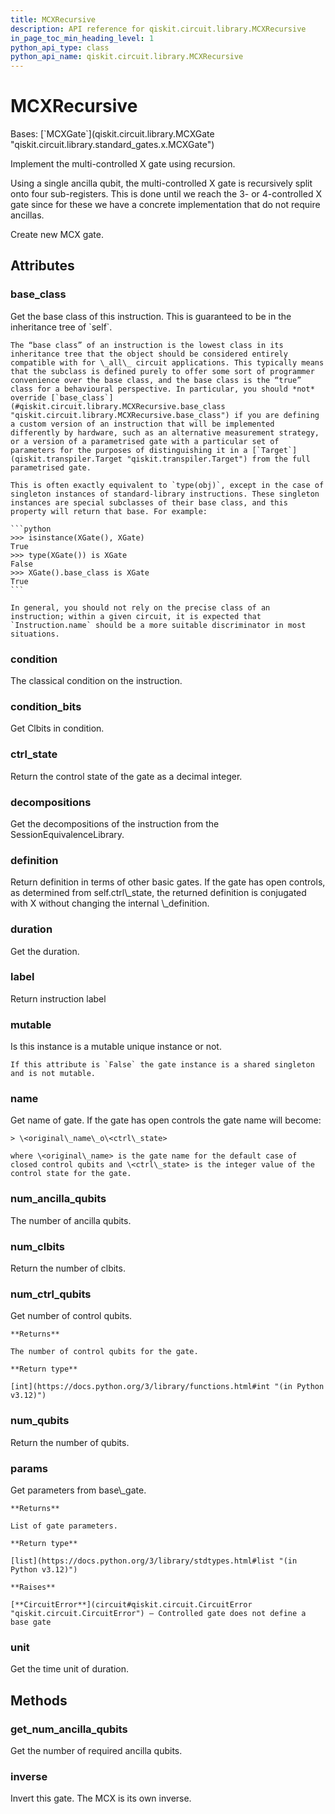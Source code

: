 ```yaml
---
title: MCXRecursive
description: API reference for qiskit.circuit.library.MCXRecursive
in_page_toc_min_heading_level: 1
python_api_type: class
python_api_name: qiskit.circuit.library.MCXRecursive
---
```


# MCXRecursive

<Class id="qiskit.circuit.library.MCXRecursive" isDedicatedPage={true} github="https://github.com/qiskit/qiskit/tree/stable/0.45/qiskit/circuit/library/standard_gates/x.py" signature="qiskit.circuit.library.MCXRecursive(num_ctrl_qubits=None, label=None, ctrl_state=None, *, duration=None, unit='dt', _base_label=None)" modifiers="class">
  Bases: [`MCXGate`](qiskit.circuit.library.MCXGate "qiskit.circuit.library.standard_gates.x.MCXGate")

  Implement the multi-controlled X gate using recursion.

  Using a single ancilla qubit, the multi-controlled X gate is recursively split onto four sub-registers. This is done until we reach the 3- or 4-controlled X gate since for these we have a concrete implementation that do not require ancillas.

  Create new MCX gate.

  ## Attributes

  ### base\_class

  <Attribute id="qiskit.circuit.library.MCXRecursive.base_class">
    Get the base class of this instruction. This is guaranteed to be in the inheritance tree of `self`.

    The “base class” of an instruction is the lowest class in its inheritance tree that the object should be considered entirely compatible with for \_all\_ circuit applications. This typically means that the subclass is defined purely to offer some sort of programmer convenience over the base class, and the base class is the “true” class for a behavioural perspective. In particular, you should *not* override [`base_class`](#qiskit.circuit.library.MCXRecursive.base_class "qiskit.circuit.library.MCXRecursive.base_class") if you are defining a custom version of an instruction that will be implemented differently by hardware, such as an alternative measurement strategy, or a version of a parametrised gate with a particular set of parameters for the purposes of distinguishing it in a [`Target`](qiskit.transpiler.Target "qiskit.transpiler.Target") from the full parametrised gate.

    This is often exactly equivalent to `type(obj)`, except in the case of singleton instances of standard-library instructions. These singleton instances are special subclasses of their base class, and this property will return that base. For example:

    ```python
    >>> isinstance(XGate(), XGate)
    True
    >>> type(XGate()) is XGate
    False
    >>> XGate().base_class is XGate
    True
    ```

    In general, you should not rely on the precise class of an instruction; within a given circuit, it is expected that `Instruction.name` should be a more suitable discriminator in most situations.
  </Attribute>

  ### condition

  <Attribute id="qiskit.circuit.library.MCXRecursive.condition">
    The classical condition on the instruction.
  </Attribute>

  ### condition\_bits

  <Attribute id="qiskit.circuit.library.MCXRecursive.condition_bits">
    Get Clbits in condition.
  </Attribute>

  ### ctrl\_state

  <Attribute id="qiskit.circuit.library.MCXRecursive.ctrl_state">
    Return the control state of the gate as a decimal integer.
  </Attribute>

  ### decompositions

  <Attribute id="qiskit.circuit.library.MCXRecursive.decompositions">
    Get the decompositions of the instruction from the SessionEquivalenceLibrary.
  </Attribute>

  ### definition

  <Attribute id="qiskit.circuit.library.MCXRecursive.definition">
    Return definition in terms of other basic gates. If the gate has open controls, as determined from self.ctrl\_state, the returned definition is conjugated with X without changing the internal \_definition.
  </Attribute>

  ### duration

  <Attribute id="qiskit.circuit.library.MCXRecursive.duration">
    Get the duration.
  </Attribute>

  ### label

  <Attribute id="qiskit.circuit.library.MCXRecursive.label">
    Return instruction label
  </Attribute>

  ### mutable

  <Attribute id="qiskit.circuit.library.MCXRecursive.mutable">
    Is this instance is a mutable unique instance or not.

    If this attribute is `False` the gate instance is a shared singleton and is not mutable.
  </Attribute>

  ### name

  <Attribute id="qiskit.circuit.library.MCXRecursive.name">
    Get name of gate. If the gate has open controls the gate name will become:

    > \<original\_name\_o\<ctrl\_state>

    where \<original\_name> is the gate name for the default case of closed control qubits and \<ctrl\_state> is the integer value of the control state for the gate.
  </Attribute>

  ### num\_ancilla\_qubits

  <Attribute id="qiskit.circuit.library.MCXRecursive.num_ancilla_qubits">
    The number of ancilla qubits.
  </Attribute>

  ### num\_clbits

  <Attribute id="qiskit.circuit.library.MCXRecursive.num_clbits">
    Return the number of clbits.
  </Attribute>

  ### num\_ctrl\_qubits

  <Attribute id="qiskit.circuit.library.MCXRecursive.num_ctrl_qubits">
    Get number of control qubits.

    **Returns**

    The number of control qubits for the gate.

    **Return type**

    [int](https://docs.python.org/3/library/functions.html#int "(in Python v3.12)")
  </Attribute>

  ### num\_qubits

  <Attribute id="qiskit.circuit.library.MCXRecursive.num_qubits">
    Return the number of qubits.
  </Attribute>

  ### params

  <Attribute id="qiskit.circuit.library.MCXRecursive.params">
    Get parameters from base\_gate.

    **Returns**

    List of gate parameters.

    **Return type**

    [list](https://docs.python.org/3/library/stdtypes.html#list "(in Python v3.12)")

    **Raises**

    [**CircuitError**](circuit#qiskit.circuit.CircuitError "qiskit.circuit.CircuitError") – Controlled gate does not define a base gate
  </Attribute>

  ### unit

  <Attribute id="qiskit.circuit.library.MCXRecursive.unit">
    Get the time unit of duration.
  </Attribute>

  ## Methods

  ### get\_num\_ancilla\_qubits

  <Function id="qiskit.circuit.library.MCXRecursive.get_num_ancilla_qubits" signature="get_num_ancilla_qubits(num_ctrl_qubits, mode='recursion')" modifiers="static">
    Get the number of required ancilla qubits.
  </Function>

  ### inverse

  <Function id="qiskit.circuit.library.MCXRecursive.inverse" signature="inverse()">
    Invert this gate. The MCX is its own inverse.
  </Function>
</Class>

